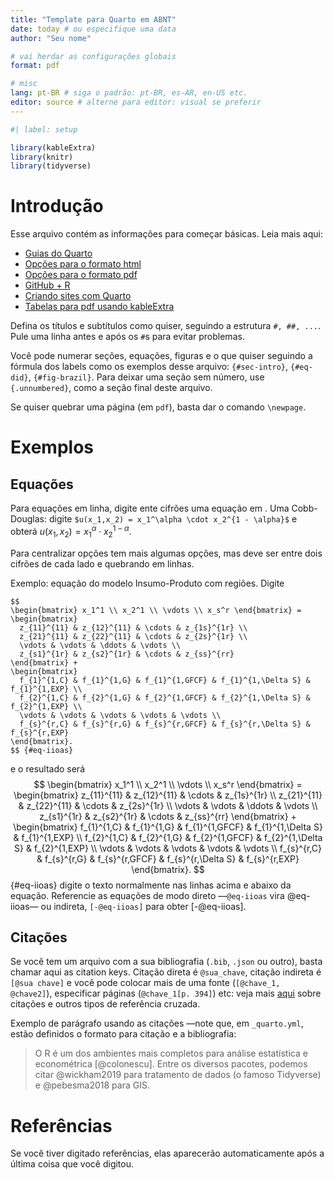 ```yaml
---
title: "Template para Quarto em ABNT"
date: today # ou especifique uma data
author: "Seu nome"

# vai herdar as configurações globais
format: pdf

# misc
lang: pt-BR # siga o padrão: pt-BR, es-AR, en-US etc.
editor: source # alterne para editor: visual se preferir
---
```


```r
#| label: setup

library(kableExtra)
library(knitr)
library(tidyverse)
```

\newpage

# Introdução {#sec-intro}

Esse arquivo contém as informações para começar básicas. Leia mais aqui:

* [Guias do Quarto](https://quarto.org/docs/guide/)
* [Opções para o formato html](https://quarto.org/docs/reference/formats/html.html)
* [Opções para o formato pdf](https://quarto.org/docs/reference/formats/pdf.html)
* [GitHub + R](https://happygitwithr.com/index.html)
* [Criando sites com Quarto](https://ucsb-meds.github.io/creating-quarto-websites/)
* [Tabelas para pdf usando kableExtra](http://haozhu233.github.io/kableExtra/awesome_table_in_pdf.pdf)

Defina os títulos e subtítulos como quiser, seguindo a estrutura `#, ##, ...`. Pule uma linha antes e após os `#`s para evitar problemas.

Você pode numerar seções, equações, figuras e o que quiser seguindo a fórmula dos labels como os exemplos desse arquivo: `{#sec-intro}`, `{#eq-did}`, `{#fig-brazil}`. Para deixar uma seção sem número, use `{.unnumbered}`, como a seção final deste arquivo.

Se quiser quebrar uma página (em `pdf`), basta dar o comando \LaTeX{} `\newpage`.

# Exemplos {#sec-dummies}

## Equações {#sec-math}
Para equações em linha, digite ente cifrões uma equação em \LaTeX{}. Uma Cobb-Douglas: digite `$u(x_1,x_2) = x_1^\alpha \cdot x_2^{1 - \alpha}$` e obterá $u(x_1,x_2) = x_1^\alpha \cdot x_2^{1 - \alpha}$.

Para centralizar opções tem mais algumas opções, mas deve ser entre dois cifrões de cada lado e quebrando em linhas.

Exemplo: equação do modelo Insumo-Produto com regiões. Digite 
```
$$
\begin{bmatrix} x_1^1 \\ x_2^1 \\ \vdots \\ x_s^r \end{bmatrix} = 
\begin{bmatrix} 
  z_{11}^{11} & z_{12}^{11} & \cdots & z_{1s}^{1r} \\ 
  z_{21}^{11} & z_{22}^{11} & \cdots & z_{2s}^{1r} \\
  \vdots & \vdots & \ddots & \vdots \\
  z_{s1}^{1r} & z_{s2}^{1r} & \cdots & z_{ss}^{rr}
\end{bmatrix} +
\begin{bmatrix} 
  f_{1}^{1,C} & f_{1}^{1,G} & f_{1}^{1,GFCF} & f_{1}^{1,\Delta S} & f_{1}^{1,EXP} \\ 
  f_{2}^{1,C} & f_{2}^{1,G} & f_{2}^{1,GFCF} & f_{2}^{1,\Delta S} & f_{2}^{1,EXP} \\
  \vdots & \vdots & \vdots & \vdots & \vdots \\
  f_{s}^{r,C} & f_{s}^{r,G} & f_{s}^{r,GFCF} & f_{s}^{r,\Delta S} & f_{s}^{r,EXP} 
\end{bmatrix}.
$$ {#eq-iioas}
```
e o resultado será 
$$
\begin{bmatrix} x_1^1 \\ x_2^1 \\ \vdots \\ x_s^r \end{bmatrix} = 
\begin{bmatrix} 
  z_{11}^{11} & z_{12}^{11} & \cdots & z_{1s}^{1r} \\ 
  z_{21}^{11} & z_{22}^{11} & \cdots & z_{2s}^{1r} \\
  \vdots & \vdots & \ddots & \vdots \\
  z_{s1}^{1r} & z_{s2}^{1r} & \cdots & z_{ss}^{rr}
\end{bmatrix} +
\begin{bmatrix} 
  f_{1}^{1,C} & f_{1}^{1,G} & f_{1}^{1,GFCF} & f_{1}^{1,\Delta S} & f_{1}^{1,EXP} \\ 
  f_{2}^{1,C} & f_{2}^{1,G} & f_{2}^{1,GFCF} & f_{2}^{1,\Delta S} & f_{2}^{1,EXP} \\
  \vdots & \vdots & \vdots & \vdots & \vdots \\
  f_{s}^{r,C} & f_{s}^{r,G} & f_{s}^{r,GFCF} & f_{s}^{r,\Delta S} & f_{s}^{r,EXP} 
\end{bmatrix}.
$$ {#eq-iioas}
digite o texto normalmente nas linhas acima e abaixo da equação. Referencie as equações de modo direto ---`@eq-iioas` vira @eq-iioas--- ou indireta, `[-@eq-iioas]` para obter [-@eq-iioas].


## Citações {#sec-cite} 

Se você tem um arquivo com a sua bibliografia (`.bib`, `.json` ou outro), basta chamar aqui as citation keys. Citação direta é `@sua_chave`, citação indireta é `[@sua chave]` e você pode colocar mais de uma fonte (`[@chave_1, @chave2]`), especificar páginas (`@chave_1[p. 394]`) etc: veja mais [aqui](https://quarto.org/docs/authoring/cross-references.html) sobre citações e outros tipos de referência cruzada. 

Exemplo de parágrafo usando as citações ---note que, em `_quarto.yml`, estão definidos o formato para citação e a bibliografia:

> O R é um dos ambientes mais completos para análise estatística e econométrica [@colonescu]. Entre os diversos pacotes, podemos citar @wickham2019 para tratamento de dados (o famoso Tidyverse) e @pebesma2018 para GIS.


# Referências {.unnumbered}

Se você tiver digitado referências, elas aparecerão automaticamente após a última coisa que você digitou.